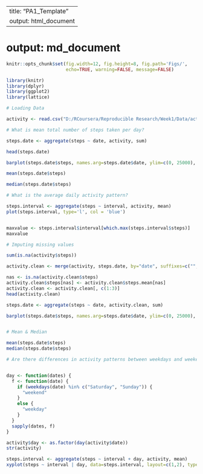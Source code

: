 
---
title: "PA1_Template"
output: html_document
---

# output: md_document

```r
knitr::opts_chunk$set(fig.width=12, fig.height=8, fig.path='Figs/',
                      echo=TRUE, warning=FALSE, message=FALSE)
```

```r

library(knitr)
library(dplyr)
library(ggplot2)
library(lattice)
```

```r

# Loading Data

activity <- read.csv("D:/RCoursera/Reproducible Research/Week1/Data/activity.csv", colClass=c('integer', 'Date', 'integer'))

# What is mean total number of steps taken per day?

steps.date <- aggregate(steps ~ date, activity, sum)

head(steps.date)

barplot(steps.date$steps, names.arg=steps.date$date, ylim=c(0, 25000), xlab="date", ylab="sum(steps)",col='Red')

mean(steps.date$steps)

median(steps.date$steps)

# What is the average daily activity pattern?

steps.interval <- aggregate(steps ~ interval, activity, mean)
plot(steps.interval, type='l', col = 'blue')


maxvalue <- steps.interval$interval[which.max(steps.interval$steps)]
maxvalue

# Imputing missing values

sum(is.na(activity$steps))

activity.clean <- merge(activity, steps.date, by="date", suffixes=c("", ".mean"))

nas <- is.na(activity.clean$steps)
activity.clean$steps[nas] <- activity.clean$steps.mean[nas]
activity.clean <- activity.clean[, c(1:3)]
head(activity.clean)

steps.date <- aggregate(steps ~ date, activity.clean, sum)

barplot(steps.date$steps, names.arg=steps.date$date, ylim=c(0, 25000), xlab="date", ylab="sum(steps)",col = 'blue')


# Mean & Median

mean(steps.date$steps)
median(steps.date$steps)

# Are there differences in activity patterns between weekdays and weekends?


day <- function(dates) {
  f <- function(date) {
    if (weekdays(date) %in% c("Saturday", "Sunday")) {
      "weekend"
    }
    else {
      "weekday"
    }
  }
  sapply(dates, f)
}

activity$day <- as.factor(day(activity$date))
str(activity)

steps.interval <- aggregate(steps ~ interval + day, activity, mean)
xyplot(steps ~ interval | day, data=steps.interval, layout=c(1,2), type='l')
```